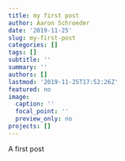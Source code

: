 ```yaml
---
title: my first post
author: Aaron Schroeder
date: '2019-11-25'
slug: my-first-post
categories: []
tags: []
subtitle: ''
summary: ''
authors: []
lastmod: '2019-11-25T17:52:26Z'
featured: no
image:
  caption: ''
  focal_point: ''
  preview_only: no
projects: []
---
```

A first post